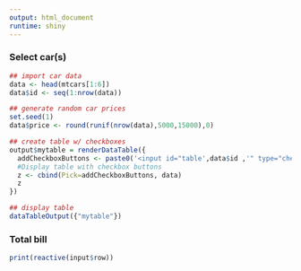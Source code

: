 ```yaml
---
output: html_document
runtime: shiny
---
```


### Select car(s)
```r

## import car data
data <- head(mtcars[1:6])
data$id <- seq(1:nrow(data))

## generate random car prices
set.seed(1)
data$price <- round(runif(nrow(data),5000,15000),0)

## create table w/ checkboxes
output$mytable = renderDataTable({
  addCheckboxButtons <- paste0('<input id="table',data$id ,'" type="checkbox" name="row',  '" value="op', data$id, '">',"")
  #Display table with checkbox buttons
  z <- cbind(Pick=addCheckboxButtons, data)
  z
})

## display table
dataTableOutput({"mytable"})
```

### Total bill
```r
print(reactive(input$row))
```
